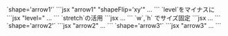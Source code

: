 

<Preview>
	<PreviewTitle>`shape='arrow1'`</PreviewTitle>
	<PreviewArea resize p='5'>
		<Box>
			<ShapeDivider shape='arrow1' shapeFlip='xy' c='gray'/>
			<Box hasGutter py='50'>
				<Dummy length='l' />
			</Box>
			<ShapeDivider shape='arrow1' c='gray'/>
		</Box>
	</PreviewArea>
	<PreviewCode>
		```jsx "arrow1" "shapeFlip='xy'"
		<Box>
			<ShapeDivider shape='arrow1' shapeFlip='xy' c='gray'/>
			<Box hasGutter py='50'>...</Box>
			<ShapeDivider shape='arrow1' c='gray'/>
		</Box>
		```
	</PreviewCode>
</Preview>

<Preview>
	<PreviewTitle>`level`をマイナスに</PreviewTitle>
	<PreviewArea resize p='5'>
		<Box>
			<ShapeDivider shape='arrow1' shapeFlip='xy' level={-4} c='gray'/>
			<Box hasGutter py='50'>
				<Dummy length='l' />
			</Box>
			<ShapeDivider shape='arrow1' level={-4} c='gray'/>
		</Box>
	</PreviewArea>
	<PreviewCode>
		```jsx "level="
		<Box>
			<ShapeDivider shape='arrow1' shapeFlip='xy' level={-4} c='gray'/>
			<Box hasGutter py='50'>...</Box>
			<ShapeDivider shape='arrow1' level={-4} c='gray'/>
		</Box>
		```
	</PreviewCode>
</Preview>

<Preview>
	<PreviewTitle>`stretch`の活用</PreviewTitle>
	<PreviewArea resize p='5'>
		<Box>
			<ShapeDivider shape='arrow1' shapeFlip='xy' c='gray' level={5} stretch={.25} />
			<Box hasGutter py='50'>
				<Dummy length='l' />
			</Box>
		</Box>
	</PreviewArea>
	<PreviewCode>
		```jsx
		<Box>
			<ShapeDivider shape='arrow1' shapeFlip='xy' c='gray' level={5} stretch={.25} />
			<Box hasGutter py='50'>...</Box>
		</Box>
		```
	</PreviewCode>
</Preview>

<Preview>
	<PreviewTitle>`w`,`h` でサイズ固定</PreviewTitle>
	<PreviewArea resize p='5'>
		<Box>
			<ShapeDivider shape='arrow1' shapeFlip='xy' c='gray' level={5} w='4em' h='2em' mx='auto' />
			<Box hasGutter py='50'>
				<Dummy length='l' />
			</Box>
		</Box>
	</PreviewArea>
	<PreviewCode>
		```jsx
		<Box>
			<ShapeDivider shape='arrow1' shapeFlip='xy' c='gray' level={5} w='4em' h='2em' mx='auto' />
			<Box hasGutter py='50'>...</Box>
		</Box>
		```
	</PreviewCode>
</Preview>



<Preview>
	<PreviewTitle>`shape='arrow2'`</PreviewTitle>
	<PreviewArea resize p='5'>
		<Box>
			<ShapeDivider shape='arrow2' shapeFlip='xy' c='gray'/>
			<Box hasGutter py='50'>
				<Dummy length='l' />
			</Box>
			<ShapeDivider shape='arrow2' c='gray' />
		</Box>
	</PreviewArea>
	<PreviewCode>
		```jsx "arrow2"
		<Box>
			<ShapeDivider shape='arrow2' shapeFlip='xy' c='gray'/>
			<Box hasGutter py='50'>...</Box>
			<ShapeDivider shape='arrow2' c='gray' />
		</Box>
		```
	</PreviewCode>
</Preview>


<Preview>
	<PreviewTitle>`shape='arrow3'`</PreviewTitle>
	<PreviewArea resize p='5'>
		<Box bgc='gray' c='base'>
			<ShapeDivider shape='arrow3' level={5} shapeFlip='xy' c='base'/>
			<Box hasGutter py='50'>
				<Dummy length='l' />
			</Box>
		</Box>
	</PreviewArea>
	<PreviewCode>
		```jsx "arrow3"
		<Box bgc='gray' c='base'>
			<ShapeDivider shape='arrow3' level={5} shapeFlip='xy' c='base'/>
			<Box hasGutter py='50'>...</Box>
		</Box>
		```
	</PreviewCode>
</Preview>
